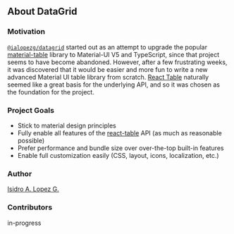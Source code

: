 
<Head>
  <title>DataGrid - About &amp; FAQ</title>
</Head>

## About DataGrid

<Summary />

### Motivation

[`@ialopezg/datagrid`](https://www.npmjs.com/package/ialopezg/datagrid) started out as an attempt to upgrade the popular
[material-table](https://material-table.com/) library to Material-UI V5 and TypeScript, since that project seems to have
become abandoned. However, after a few frustrating weeks, it was discovered that it would be easier and more fun to write
a new advanced Material UI table library from scratch. [React Table](https://react-table.tanstack.com/) naturally seemed
like a great basis for the underlying API, and so it was chosen as the foundation for the project.

### Project Goals

- Stick to material design principles
- Fully enable all features of the [react-table](https://react-table.tanstack.com/) API (as much as reasonable possible)
- Prefer performance and bundle size over over-the-top built-in features
- Enable full customization easily (CSS, layout, icons, localization, etc.)

### Author

[Isidro A. Lopez G.](https://github.com/ialopezg)

### Contributors

in-progress

<LinkCards />
